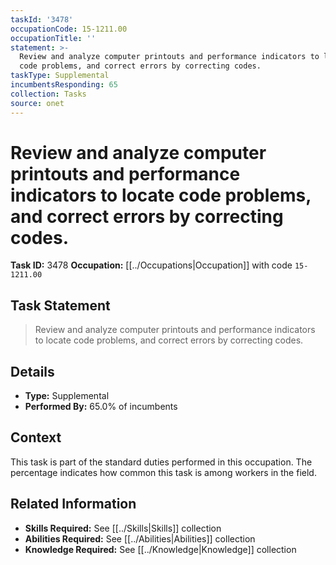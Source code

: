 ```yaml
---
taskId: '3478'
occupationCode: 15-1211.00
occupationTitle: ''
statement: >-
  Review and analyze computer printouts and performance indicators to locate
  code problems, and correct errors by correcting codes.
taskType: Supplemental
incumbentsResponding: 65
collection: Tasks
source: onet
---
```

# Review and analyze computer printouts and performance indicators to locate code problems, and correct errors by correcting codes.

**Task ID:** 3478
**Occupation:** [[../Occupations|Occupation]] with code `15-1211.00`

## Task Statement

> Review and analyze computer printouts and performance indicators to locate code problems, and correct errors by correcting codes.

## Details

- **Type:** Supplemental
- **Performed By:** 65.0% of incumbents

## Context

This task is part of the standard duties performed in this occupation. The percentage indicates how common this task is among workers in the field.

## Related Information

- **Skills Required:** See [[../Skills|Skills]] collection
- **Abilities Required:** See [[../Abilities|Abilities]] collection
- **Knowledge Required:** See [[../Knowledge|Knowledge]] collection
